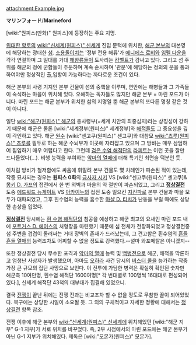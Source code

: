 attachment:Example.jpg

'''マリンフォード'''/'''Marineford'''

[wiki:"원피스(만화)" 원피스]에 등장하는 주요 지명.

[[위대한 항로]]의 [[wiki:"신세계(원피스)" 신세계]] 진입 문턱에 위치한, [[해군 본부(원피스)|해군 본부]]의 대본영에 해당하는 광대한 [[섬]]. [[소용돌이]]치는 '정부 전용 해류'가 [[에니에스 로비]]와 [[임펠 다운]]을 각각 연결하며 그 일대를 거대 [[해왕류]]들이 도사리는 [[캄벨트]]가 감싸고 있다. 그리고 섬 주위를 해군의 정예 군함들이 주둔하며 계속 순시하며 '관문'에 해당하는 정의의 문을 통과하여야만 정상적인 출,입항이 가능하다는 까다로운 조건이 있다.

해군 본부의 사령 기지인 본부 건물이 섬의 중핵을 이루며, 연안에는 해병들과 그 가족들이 숙식하는 마을이 위치해 있다. 오해하는 독자들도 많지만 해군 본부 = 마린 포드가 아니다. 마린 포드는 해군 본부가 위치한 섬의 지명일 뿐 해군 본부의 또다른 명칭 같은 것이 아니다. 

일단 [[wiki:"해군(원피스)" 해군]]의 총사령부(=세계 치안의 최중심지)라는 상징성이 강하기 때문에 해군은 물론 [wiki:"세계정부(원피스)" 세계정부]와 [[해적]]들도 그 중요성을 깊이 각인하고 있다. 해군 [[원수]] [wiki:"센고쿠(원피스)" 센고쿠]와 대참모 [[wiki:"츠루(원피스)" 츠루]]를 필두로 하는 해군 수뇌부가 이곳에 자리잡고 있으며 그 방비는 매우 삼엄하여 침입하기 매우 어렵다고 한다. 그런데 [[검은 수염 해적단]]의 [[라피트]]는 이런 곳을 잘만 드나들었다(…). 비행 능력을 부여하는 [[악마의 열매]]에 더해 특기인 최면술 덕분인 듯.

이처럼 방비가 철저함에도 싸움에 휘말려 본부 건물도 몇 차례인가 파손된 적이 있는데, 작중 묘사되는 경우는 '''원피스 0화'''의 [[금사자 시키]] VS [wiki:"센고쿠(원피스)" 센고쿠]&[[몽키 D. 가프]]의 접전에서 한 번 외벽과 마을의 약 절반이 파손되었고, 그리고 '''[[정상결전]]''' 도중 [[에드워드 뉴게이트]] VS [[아카이누]]의 접전 도중 일으킨 [[지진]]파로 본부 건물과 마을 모두가 대파되었고, 그후 흰수염의 능력을 흡수한 [[마샬 D. 티치]]가 난동을 부릴 때에도 상당한 손상을 입었다.

'''[[정상결전]]''' 당시에는 [[흰 수염 해적단]]의 침공을 예상하고 해군 최고의 요새인 마린 포드 내에 [[포트거스 D. 에이스]]의 처형장을 마련했기 때문에 섬 전체가 전장화되었고 정상결전중 섬 주변을 겹겹이 둘러싸는 거대 장벽의 존재가 드러났는데, 그 견고함은 흰수염의 [[흔들흔들 열매]]의 능력조차도 어찌할 수 없을 정도로 강력했다.--설마 와포메탈은 아니겠지-- 

또한 정상결전 당시 무수한 포격과 [[악마의 열매]] 능력 및 [[백병전]]으로 해군, 해적을 막론하고 엄청난 사상자가 발생했으며, 아마도 [[오하라(원피스)|오하라]] 사건 당시의 [[버스터 콜]]을 능가하는 작중 가장 큰 규모의 집단 사망으로 보인다. 이 전투에 가담한 병력은 확실히 확인된 숫자만 해군측 10여만명, 흰수염 해적단 1600여명[* 각 번대별로 100명씩 16대대로 편성되어 있다.], 신세계 해적단 43척의 대부대가 집결해 있었으니.

결국 [[전쟁]]이 끝난 뒤에는 전쟁 전과는 비교조차 할 수 없을 정도로 무참한 꼴이 되어있었다. 복구에는 상당한 시일이 소요될 듯. 그 외의 구체적이고 자세한 정황에 대해서는 [[정상결전]] 항목 참조.

전쟁 이후에 해군 본부와 [[wiki:"신세계(원피스)" 신세계]]에 위치해있던 [wiki:"해군 지부" G-1 지부]가 서로 위치를 바꾸었다. 즉, 2부 시점에서의 마린 포드에는 해군 본부가 아닌 G-1 지부가 위치해있다. 제독은 [wiki:"모몬가(원피스)" 모몬가].

